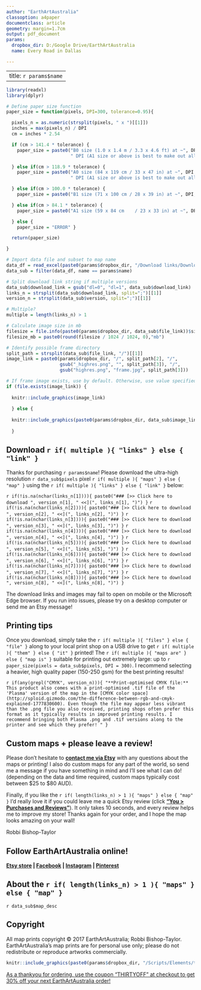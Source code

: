 ```yaml
---
author: "EarthArtAustralia"
classoption: a4paper
documentclass: article
geometry: margin=1.7cm
output: pdf_document
params:
  dropbox_dir: D:/Google Drive/EarthArtAustralia
  name: Every Road in Dallas

---
```


---
title: `r params$name`
---

```r

library(readxl)
library(dplyr)

# Define paper size function
paper_size = function(pixels, DPI=300, tolerance=0.95){

  pixels_n = as.numeric(strsplit(pixels, " x ")[[1]])
  inches = max(pixels_n) / DPI
  cm = inches * 2.54

  if (cm > 141.4 * tolerance) {
    paper_size = paste0("B0 size (1.0 x 1.4 m / 3.3 x 4.6 ft) at ~", DPI,
                        " DPI (A1 size or above is best to make out all of the smaller features)")

  } else if(cm > 118.9 * tolerance) {
    paper_size = paste0("A0 size (84 x 119 cm / 33 x 47 in) at ~", DPI,
                        " DPI (A1 size or above is best to make out all of the smaller features)")

  } else if(cm > 100.0 * tolerance) {
    paper_size = paste0("B1 size (71 x 100 cm / 28 x 39 in) at ~", DPI, " DPI (or larger at reduced resolution)")

  } else if(cm > 84.1 * tolerance) {
    paper_size = paste0("A1 size (59 x 84 cm	/ 23 x 33 in) at ~", DPI, " DPI (or larger at reduced resolution)")

  } else {
    paper_size = "ERROR" }

  return(paper_size)

}

# Import data file and subset to map name
data_df = read_excel(paste0(params$dropbox_dir, "/Download links/DownloadandPrintingGuide_data.xls"))
data_sub = filter(data_df, name == params$name)

# Split download link string if multiple versions
data_sub$download_link = gsub("dl=0", "dl=1", data_sub$download_link)
links_n = strsplit(data_sub$download_link, split=";")[[1]]
version_n = strsplit(data_sub$version, split=";")[[1]]

# Multiple?
multiple = length(links_n) > 1

# Calculate image size in mb
filesize = file.info(paste0(params$dropbox_dir, data_sub$file_link))$size
filesize_mb = paste0(round(filesize / 1024 / 1024, 0),"mb")

```

```r

# Identify possible frame directory
split_path = strsplit(data_sub$file_link, "/")[[1]] 
image_link = paste0(params$dropbox_dir, "/", split_path[2], "/", 
                    gsub("_highres.png", "", split_path[3]), "/", 
                    gsub("highres.png", "frame.jpg", split_path[3]))

# If frame image exists, use by default. Otherwise, use value specified in "image_link" column
if (file.exists(image_link)) {
  
  knitr::include_graphics(image_link)  
  
  } else {
    
  knitr::include_graphics(paste0(params$dropbox_dir, data_sub$image_link))
    
  }

```

## Download `r if( multiple ){ "links" } else { "link" }`

Thanks for purchasing `r params$name`! Please download the ultra-high resolution `r data_sub$pixels` pixel `r if( multiple ){ "maps" } else { "map" }` using the `r if( multiple ){ "links" } else { "link" }` below:

`r if(!is.na(nchar(links_n[1]))){ paste0("### [>> Click here to download ", version_n[1], " <<](", links_n[1], ")") }`
`r if(!is.na(nchar(links_n[2]))){ paste0("### [>> Click here to download ", version_n[2], " <<](", links_n[2], ")") }`
`r if(!is.na(nchar(links_n[3]))){ paste0("### [>> Click here to download ", version_n[3], " <<](", links_n[3], ")") }`
`r if(!is.na(nchar(links_n[4]))){ paste0("### [>> Click here to download ", version_n[4], " <<](", links_n[4], ")") }`
`r if(!is.na(nchar(links_n[5]))){ paste0("### [>> Click here to download ", version_n[5], " <<](", links_n[5], ")") }`
`r if(!is.na(nchar(links_n[6]))){ paste0("### [>> Click here to download ", version_n[6], " <<](", links_n[6], ")") }`
`r if(!is.na(nchar(links_n[7]))){ paste0("### [>> Click here to download ", version_n[7], " <<](", links_n[7], ")") }`
`r if(!is.na(nchar(links_n[8]))){ paste0("### [>> Click here to download ", version_n[8], " <<](", links_n[8], ")") }`

\begingroup\footnotesize

The download links and images may fail to open on mobile or the Microsoft Edge browser. If you run into issues, please try on a desktop computer or send me an Etsy message!

\endgroup

## Printing tips

Once you download, simply take the `r if( multiple ){ "files" } else { "file" }` along to your local print shop on a USB drive to get `r if( multiple ){ "them" } else { "it" }` printed! The `r if( multiple ){ "maps are" } else { "map is" }` suitable for printing out extremely large: up to `r paper_size(pixels = data_sub$pixels, DPI = 300)`. I recommend selecting a heavier, high quality paper (150-250 gsm) for the best printing results!

`r if(any(grepl("CMYK", version_n))){ "**Print-optimised CMYK file:** This product also comes with a print-optimised .tif file of the 'Plasma' version of the map in the [CMYK color space](http://sploid.gizmodo.com/the-difference-between-rgb-and-cmyk-explained-1777830600). Even though the file may appear less vibrant than the .png file you also received, printing shops often prefer this format as it typically results in improved printing results. I recommend bringing both Plasma .png and .tif versions along to the printer and see which they prefer!
" }`

## Custom maps + please leave a review! ###

Please don't hesitate to **[contact me via Etsy](https://www.etsy.com/au/conversations/new?with_id=85706160)** with any questions about the maps or printing! I also do custom maps for any part of the world, so send me a message if you have something in mind and I'll see what I can do! (depending on the data and time required, custom maps typically cost between $25 to $80 AUD).

Finally, if you like the `r if( length(links_n) > 1 ){ "maps" } else { "map" }` I'd really love it if you could leave me a quick Etsy review (click **["You > Purchases and Reviews"](https://www.etsy.com/au/your/purchases?ref=hdr_user_menu)**). It only takes 10 seconds, and every review helps me to improve my store! Thanks again for your order, and I hope the map looks amazing on your wall!

Robbi Bishop-Taylor

## Follow EarthArtAustralia online!

**[Etsy store](https://www.etsy.com/shop/EarthArtAustralia)   |   [Facebook](https://www.facebook.com/EarthArtAus/)   | [Instagram](https://www.instagram.com/EarthArtAus/)   |   [Pinterest](https://au.pinterest.com/earthartaus/)  **
  
## About the `r if( length(links_n) > 1 ){ "maps" } else { "map" }`
`r data_sub$map_desc`

## Copyright
 
All map prints copyright &copy; 2017 EarthArtAustralia; Robbi Bishop-Taylor. EarthArtAustralia's map prints are for personal use only; please do not redistribute or reproduce artworks commercially.

```r

knitr::include_graphics(paste0(params$dropbox_dir, "/Scripts/Elements/thirty_off.jpg")) 


```

[As a thankyou for ordering, use the coupon "THIRTYOFF" at checkout to get 30% off your next EarthArtAustralia order!](https://www.etsy.com/shop/EarthArtAustralia)
